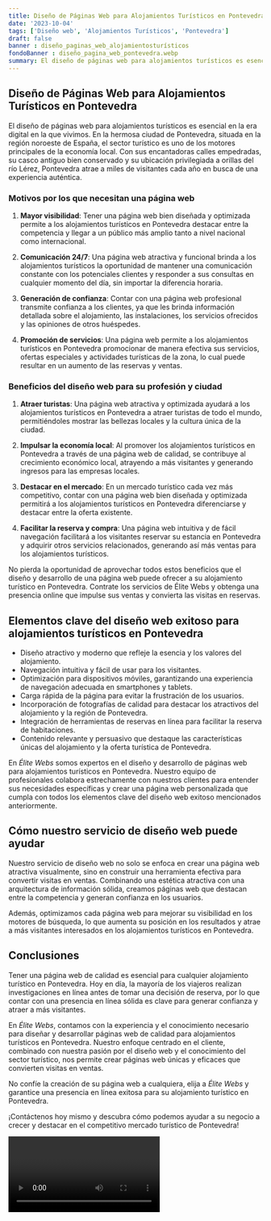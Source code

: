 ```yaml
---
title: Diseño de Páginas Web para Alojamientos Turísticos en Pontevedra
date: '2023-10-04'
tags: ['Diseño web', 'Alojamientos Turísticos', 'Pontevedra']
draft: false
banner : diseño_paginas_web_alojamientosturísticos
fondoBanner : diseño_pagina_web_pontevedra.webp
summary: El diseño de páginas web para alojamientos turísticos es esencial en la era digital en la que vivimos. En la hermosa ciudad de Pontevedra, situada en la región noroeste de España, el sector turístico es uno de los motores principales de la economía local. Con sus encantadoras calles empedradas, su casco antiguo bien conservado y su ubicación privilegiada a orillas del río Lérez, Pontevedra atrae a miles de visitantes cada año en busca de una experiencia auténtica.
---
```


## Diseño de Páginas Web para Alojamientos Turísticos en Pontevedra

El diseño de páginas web para alojamientos turísticos es esencial en la era digital en la que vivimos. En la hermosa ciudad de Pontevedra, situada en la región noroeste de España, el sector turístico es uno de los motores principales de la economía local. Con sus encantadoras calles empedradas, su casco antiguo bien conservado y su ubicación privilegiada a orillas del río Lérez, Pontevedra atrae a miles de visitantes cada año en busca de una experiencia auténtica.

### Motivos por los que necesitan una página web

1. **Mayor visibilidad**: Tener una página web bien diseñada y optimizada permite a los alojamientos turísticos en Pontevedra destacar entre la competencia y llegar a un público más amplio tanto a nivel nacional como internacional.

2. **Comunicación 24/7**: Una página web atractiva y funcional brinda a los alojamientos turísticos la oportunidad de mantener una comunicación constante con los potenciales clientes y responder a sus consultas en cualquier momento del día, sin importar la diferencia horaria.

3. **Generación de confianza**: Contar con una página web profesional transmite confianza a los clientes, ya que les brinda información detallada sobre el alojamiento, las instalaciones, los servicios ofrecidos y las opiniones de otros huéspedes.

4. **Promoción de servicios**: Una página web permite a los alojamientos turísticos en Pontevedra promocionar de manera efectiva sus servicios, ofertas especiales y actividades turísticas de la zona, lo cual puede resultar en un aumento de las reservas y ventas.

### Beneficios del diseño web para su profesión y ciudad

1. **Atraer turistas**: Una página web atractiva y optimizada ayudará a los alojamientos turísticos en Pontevedra a atraer turistas de todo el mundo, permitiéndoles mostrar las bellezas locales y la cultura única de la ciudad.

2. **Impulsar la economía local**: Al promover los alojamientos turísticos en Pontevedra a través de una página web de calidad, se contribuye al crecimiento económico local, atrayendo a más visitantes y generando ingresos para las empresas locales.

3. **Destacar en el mercado**: En un mercado turístico cada vez más competitivo, contar con una página web bien diseñada y optimizada permitirá a los alojamientos turísticos en Pontevedra diferenciarse y destacar entre la oferta existente.

4. **Facilitar la reserva y compra**: Una página web intuitiva y de fácil navegación facilitará a los visitantes reservar su estancia en Pontevedra y adquirir otros servicios relacionados, generando así más ventas para los alojamientos turísticos.

No pierda la oportunidad de aprovechar todos estos beneficios que el diseño y desarrollo de una página web puede ofrecer a su alojamiento turístico en Pontevedra. Contrate los servicios de Élite Webs y obtenga una presencia online que impulse sus ventas y convierta las visitas en reservas.

<GifSeo />

<Cta />

## Elementos clave del diseño web exitoso para alojamientos turísticos en Pontevedra

- Diseño atractivo y moderno que refleje la esencia y los valores del alojamiento.
- Navegación intuitiva y fácil de usar para los visitantes.
- Optimización para dispositivos móviles, garantizando una experiencia de navegación adecuada en smartphones y tablets.
- Carga rápida de la página para evitar la frustración de los usuarios.
- Incorporación de fotografías de calidad para destacar los atractivos del alojamiento y la región de Pontevedra.
- Integración de herramientas de reservas en línea para facilitar la reserva de habitaciones.
- Contenido relevante y persuasivo que destaque las características únicas del alojamiento y la oferta turística de Pontevedra.

En *Élite Webs* somos expertos en el diseño y desarrollo de páginas web para alojamientos turísticos en Pontevedra. Nuestro equipo de profesionales colabora estrechamente con nuestros clientes para entender sus necesidades específicas y crear una página web personalizada que cumpla con todos los elementos clave del diseño web exitoso mencionados anteriormente.

## Cómo nuestro servicio de diseño web puede ayudar

Nuestro servicio de diseño web no solo se enfoca en crear una página web atractiva visualmente, sino en construir una herramienta efectiva para convertir visitas en ventas. Combinando una estética atractiva con una arquitectura de información sólida, creamos páginas web que destacan entre la competencia y generan confianza en los usuarios.

Además, optimizamos cada página web para mejorar su visibilidad en los motores de búsqueda, lo que aumenta su posición en los resultados y atrae a más visitantes interesados en los alojamientos turísticos en Pontevedra.

## Conclusiones

Tener una página web de calidad es esencial para cualquier alojamiento turístico en Pontevedra. Hoy en día, la mayoría de los viajeros realizan investigaciones en línea antes de tomar una decisión de reserva, por lo que contar con una presencia en línea sólida es clave para generar confianza y atraer a más visitantes.

En *Élite Webs*, contamos con la experiencia y el conocimiento necesario para diseñar y desarrollar páginas web de calidad para alojamientos turísticos en Pontevedra. Nuestro enfoque centrado en el cliente, combinado con nuestra pasión por el diseño web y el conocimiento del sector turístico, nos permite crear páginas web únicas y eficaces que convierten visitas en ventas.

No confíe la creación de su página web a cualquiera, elija a *Élite Webs* y garantice una presencia en línea exitosa para su alojamiento turístico en Pontevedra.

¡Contáctenos hoy mismo y descubra cómo podemos ayudar a su negocio a crecer y destacar en el competitivo mercado turístico de Pontevedra!

<Video />

<CtaBot job='Alojamientos Turísticos' city='Pontevedra'/>

<Gmaps query='Pontevedra+españa+maps' />